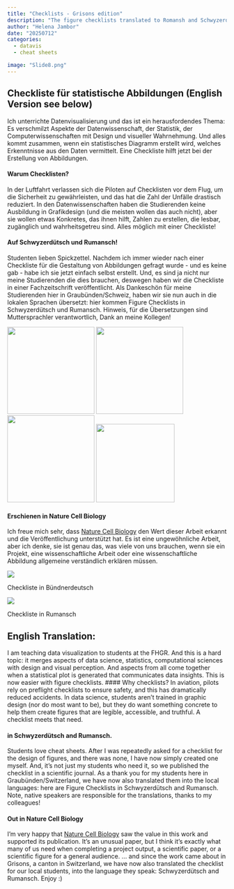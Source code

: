 ```yaml
---
title: "Checklists - Grisons edition"
description: "The figure checklists translated to Romansh and Schwyzerdütsch"
author: "Helena Jambor"
date: "20250712"
categories:
  - datavis
  - cheat sheets

image: "Slide8.png"
---
```

## Checkliste für statistische Abbildungen (English Version see below)
Ich unterrichte Datenvisualisierung und das ist ein herausfordendes Thema: Es verschmilzt Aspekte der Datenwissenschaft, der Statistik, der Computerwissenschaften mit Design und visueller Wahrnehmung. Und alles kommt zusammen, wenn ein statistisches Diagramm erstellt wird, welches Erkenntnisse aus den Daten vermittelt. Eine Checkliste hilft jetzt bei der Erstellung von Abbildungen.

#### Warum Checklisten?
In der Luftfahrt verlassen sich die Piloten auf Checklisten vor dem Flug, um die Sicherheit zu gewährleisten, und das hat die Zahl der Unfälle drastisch reduziert. In den Datenwissenschaften haben die Studierenden keine Ausbildung in Grafikdesign (und die meisten wollen das auch nicht), aber sie wollen etwas Konkretes, das ihnen hilft, Zahlen zu erstellen, die lesbar, zugänglich und wahrheitsgetreu sind. Alles möglich mit einer Checkliste!

#### Auf Schwyzerdütsch und Rumansch! 
Studenten lieben Spickzettel. Nachdem ich immer wieder nach einer Checkliste für die Gestaltung von Abbildungen gefragt wurde - und es keine gab - habe ich sie jetzt einfach selbst erstellt. Und, es sind ja nicht nur meine Studierenden die dies brauchen, deswegen haben wir die Checkliste in einer Fachzeitschrift veröffentlicht.
Als Dankeschön für meine Studierenden hier in Graubünden/Schweiz, haben wir sie nun auch in die lokalen Sprachen übersetzt: hier kommen Figure Checklists in Schwyzerdütsch und Rumansch.
Hinweis, für die Übersetzungen sind Muttersprachler verantwortlich, Dank an meine Kollegen! 


::: {fig-examples}

![](slide4.png){width=200}
![](slide8.png){width=200}
![](Slide10.png){width=200}
![](slide2.png){width=180}


:::


#### Erschienen in Nature Cell Biology
Ich freue mich sehr, dass [Nature Cell Biology](https://www.nature.com/articles/s41556-025-01684-z) den Wert dieser Arbeit erkannt und die Veröffentlichung unterstützt hat. Es ist eine ungewöhnliche Arbeit, aber ich denke, sie ist genau das, was viele von uns brauchen, wenn sie ein Projekt, eine wissenschaftliche Arbeit oder eine wissenschaftliche Abbildung allgemeine verständlich erklären müssen. 

::: {#fig-gr}
![](ChartCheckliste_Bündnerd.png)

Checkliste in Bündnerdeutsch
:::


::: {#fig-gr}
![](ChartCheckliste_Rumansch.png)

Checkliste in Rumansch

:::


## English Translation: 
I am teaching data visualization to students at the FHGR. And this is a hard topic: it merges aspects of data science, statistics, computational sciences with design and visual perception. And aspects from all come together when a statistical plot is generated that communicates data insights. This is now easier with figure checklists. 
#### Why checklists?
In aviation, pilots rely on preflight checklists to ensure safety, and this has dramatically reduced accidents. In data science, students aren’t trained in graphic design (nor do most want to be), but they do want something concrete to help them create figures that are legible, accessible, and truthful. A checklist meets that need.

#### in Schwyzerdütsch and Rumansch.
Students love cheat sheets. After I was repeatedly asked for a checklist for the design of figures, and there was none, I have now simply created one myself. And, it's not just my students who need it, so we published the checklist in a scientific journal.
As a thank you for my students here in Graubünden/Switzerland, we have now also translated them into the local languages: here are Figure Checklists in Schwyzerdütsch and Rumansch.
Note, native speakers are responsible for the translations, thanks to my colleagues!

#### Out in Nature Cell Biology
I'm very happy that [Nature Cell Biology](https://www.nature.com/articles/s41556-025-01684-z) saw the value in this work and supported its publication. It’s an unusual paper, but I think it’s exactly what many of us need when completing a project output, a scientific paper, or a scientific figure for a general audience.
... and since the work came about in Grisons, a canton in Switzerland, we have now also translated the checklist for our local students, into the language they speak: Schwyzerdütsch and Rumansch. Enjoy :) 



